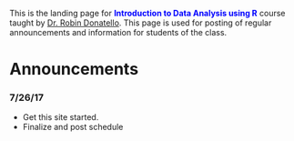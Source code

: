 
This is the landing page for <span style="color:blue">**Introduction to Data Analysis using R**</span> course taught by [Dr. Robin Donatello](www.norcalbiostat.com). This page is used for posting of regular announcements and information for students of the class. 


# Announcements
 


### 7/26/17
- Get this site started. 
- Finalize and post schedule

